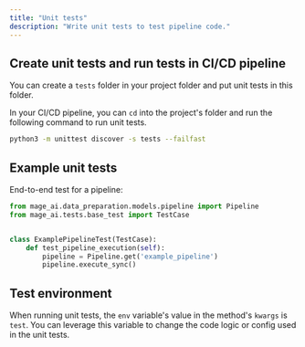 ```yaml
---
title: "Unit tests"
description: "Write unit tests to test pipeline code."
---
```


## Create unit tests and run tests in CI/CD pipeline

You can create a `tests` folder in your project folder and put unit tests in this folder.

In your CI/CD pipeline, you can `cd` into the project's folder and run the following command
to run unit tests.
```bash
python3 -m unittest discover -s tests --failfast
```

## Example unit tests

End-to-end test for a pipeline:

```python
from mage_ai.data_preparation.models.pipeline import Pipeline
from mage_ai.tests.base_test import TestCase


class ExamplePipelineTest(TestCase):
    def test_pipeline_execution(self):
        pipeline = Pipeline.get('example_pipeline')
        pipeline.execute_sync()
```

## Test environment
When running unit tests, the `env` variable's value in the method's `kwargs` is `test`.
You can leverage this variable to change the code logic or config used in the unit tests.
